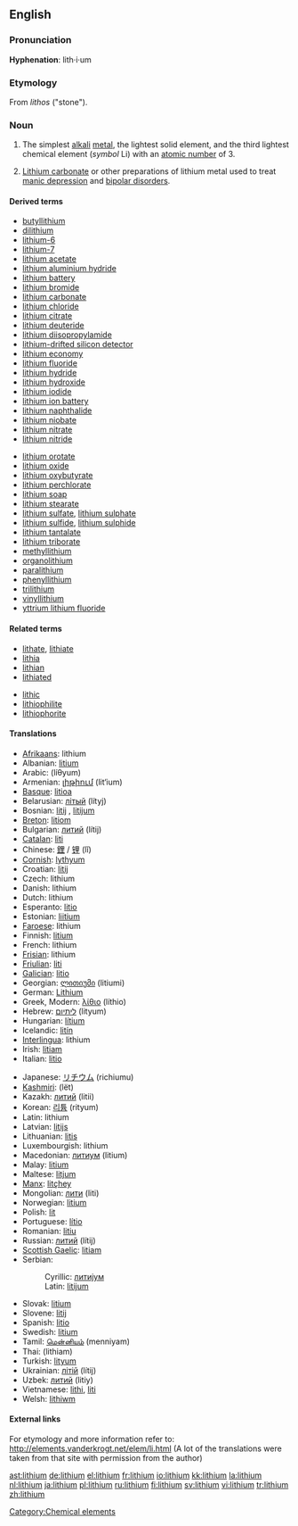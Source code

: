 {{see|Lithium}}
{{wikipedia|Lithium}}
{{wikipedia|Lithium pharmacology}}
==English==
{{elements|Li|helium|He|beryllium|Be}}

===Pronunciation===
'''Hyphenation''': lith·i·um

{{IPA|/ˈlɪθiəm/}}

===Etymology===
From {{Gr.}} ''lithos'' ("stone").

===Noun===
{{en-noun|-}}

# The simplest [[alkali]] [[metal]], the lightest solid element, and the third lightest chemical element (''symbol'' Li) with an [[atomic number]] of 3.
#{{pharmaceutical drug}} [[lithium carbonate|Lithium carbonate]] or other preparations of lithium metal used to treat [[manic depression]] and [[bipolar disorder]]s.

====Derived terms====
{{rel-top|terms derived from lithium}}
*[[butyllithium]]
*[[dilithium]]
*[[lithium-6]]
*[[lithium-7]]
*[[lithium acetate]]
*[[lithium aluminium hydride]]
*[[lithium battery]]
*[[lithium bromide]]
*[[lithium carbonate]]
*[[lithium chloride]]
*[[lithium citrate]]
*[[lithium deuteride]]
*[[lithium diisopropylamide]]
*[[lithium-drifted silicon detector]]
*[[lithium economy]]
*[[lithium fluoride]]
*[[lithium hydride]]
*[[lithium hydroxide]]
*[[lithium iodide]]
*[[lithium ion battery]]
*[[lithium naphthalide]]
*[[lithium niobate]]
*[[lithium nitrate]]
*[[lithium nitride]]
{{rel-mid}}
*[[lithium orotate]]
*[[lithium oxide]]
*[[lithium oxybutyrate]]
*[[lithium perchlorate]]
*[[lithium soap]]
*[[lithium stearate]]
*[[lithium sulfate]], [[lithium sulphate]]
*[[lithium sulfide]], [[lithium sulphide]]
*[[lithium tantalate]]
*[[lithium triborate]]
*[[methyllithium]]
*[[organolithium]]
*[[paralithium]]
*[[phenyllithium]]
*[[trilithium]]
*[[vinyllithium]]
*[[yttrium lithium fluoride]]
{{rel-bottom}}

====Related terms====
{{rel-top|terms related to lithium}}
*[[lithate]], [[lithiate]]
*[[lithia]]
*[[lithian]]
*[[lithiated]]
{{rel-mid}}
*[[lithic]]
*[[lithiophilite]]
*[[lithiophorite]]
{{rel-bottom}}

====Translations====
{{trans-top|element}}
*[[Afrikaans]]: lithium
*Albanian: [[litium]]
*Arabic: {{ARchar|[[ليثيوم]]}} (líθyum) {{m}}
*Armenian: [[լիթիում]] (lit‘ium)
*[[Basque]]: [[litioa]]
*Belarusian: [[лiтый]] (lítyj) {{m}}
*Bosnian: [[litij#Bosnian|litij]] {{m}}, [[litijum#Bosnian|litijum]] {{m}}
*[[Breton]]: [[litiom]]
*Bulgarian: [[литий]] (lítij) {{m}}
*[[Catalan]]: [[liti]] {{m}}
*Chinese: [[鋰]] / [[锂]] (lǐ)
*[[Cornish]]: [[lythyum]]
*Croatian: [[litij#Croatian|litij]] {{m}}
*Czech: lithium
*Danish: lithium
*Dutch: lithium {{n}}
*Esperanto: [[litio]]
*Estonian: [[liitium]]
*[[Faroese]]: lithium
*Finnish: [[litium]]
*French: lithium {{m}}
*[[Frisian]]: lithium
*[[Friulian]]: [[liti]]
*[[Galician]]: [[litio]]
*Georgian: [[ლითიუმი]] (litiumi)
*German: [[Lithium]] {{n}}
*Greek, Modern: [[λίθιο]] (líthio) {{n}}
*Hebrew: [[ליתיום]] (lityum)
*Hungarian: [[lítium]]
*Icelandic: [[litín]]
*[[Interlingua]]: lithium
*Irish: [[litiam]]
*Italian: [[litio]] {{m}}
{{trans-mid}}
*Japanese: [[リチウム]] (richiumu)
*[[Kashmiri]]: (lët)
*Kazakh: [[литий]] (litii)
*Korean: [[리튬]] (rityum)
*Latin: lithium
*Latvian: [[litijs]]
*Lithuanian: [[litis]]
*Luxembourgish: lithium
*Macedonian: [[литиум]] (litium)
*Malay: [[litium]]
*Maltese: [[litjum]]
*[[Manx]]: [[litçhey]]
*Mongolian: [[лити]] (liti)
*Norwegian: [[litium]]
*Polish: [[lit]] {{m}}
*Portuguese: [[lítio]] {{m}}
*Romanian: [[litiu]] {{n}}
*Russian: [[литий]] (lítij) {{m}}
*[[Scottish Gaelic]]: [[litiam]]
*Serbian:
*:Cyrillic: [[литиjум#Serbian|литиjум]] {{m}}
*:Latin: [[litijum#Serbian|litijum]] {{m}}
*Slovak: [[litium]]
*Slovene: [[litij]]
*Spanish: [[litio]] {{m}}
*Swedish: [[litium]] {{n}}
*Tamil: [[மென்னியம்]] (menniyam)
*Thai: {{THchar|[[ลิเทียม]]}} (lithiam)
*Turkish: [[lityum]]
*Ukrainian: [[лiтiй]] (lítij) {{m}}
*Uzbek: [[литий]] (litiy)
*Vietnamese: [[lithi]], [[liti]]
*Welsh: [[lithiwm]]
{{trans-bottom}}

{{trans-top|treatment for mental disorders}}
{{trans-mid}}
{{trans-bottom}}

====External links====
For etymology and more information refer to:
http://elements.vanderkrogt.net/elem/li.html
(A lot of the translations were taken from that site with permission from the author)

[[Category:Chemical elements]]

[[ast:lithium]]
[[de:lithium]]
[[el:lithium]]
[[fr:lithium]]
[[io:lithium]]
[[kk:lithium]]
[[la:lithium]]
[[nl:lithium]]
[[ja:lithium]]
[[pl:lithium]]
[[ru:lithium]]
[[fi:lithium]]
[[sv:lithium]]
[[vi:lithium]]
[[tr:lithium]]
[[zh:lithium]]